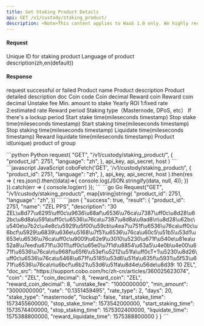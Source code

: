 ```yaml
---
title: Get Staking Product Details
api: GET /v1/custody/staking_product/ 
description: <Note>This content applies to WaaS 1.0 only. We highly recommend that you upgrade to [WaaS 2.0](https://www.cobo.com/developers/v2/guides/overview/introduction).</Note> This endpoint returns information about a staking product with the given product ID. The response is a JSON object containing details about the product, such as its name, description, and rewards. The language parameter can be used to specify the language of the response (default is English).
---
```

#### Request
<ParamField query="product_id" type="String" required>Unique ID for staking product</ParamField>
<ParamField query="language" type="String" >Language of product description(zh,en(default))</ParamField>

#### Response
<ResponseField name="success" type="bool">request successful or failed</ResponseField>
<ResponseField name="result" type="object">
    <Expandable title="object">
        <ResponseField name="name" type="String" >Product name</ResponseField>
        <ResponseField name="description" type="String" >Product description</ResponseField>
        <ResponseField name="doc_src" type="String" >Product detailed description doc</ResponseField>
        <ResponseField name="coin" type="String" >Coin code</ResponseField>
        <ResponseField name="coin_decimal" type="Int" >Coin decimal</ResponseField>
        <ResponseField name="reward_coin" type="String" >Reward coin</ResponseField>
        <ResponseField name="reward_coin_decimal" type="Int" >Reward coin decimal</ResponseField>
        <ResponseField name="unstake_fee" type="String" >Unstake fee</ResponseField>
        <ResponseField name="min_amount" type="String" >Min. amount to stake</ResponseField>
        <ResponseField name="rate" type="String" >Yearly ROI</ResponseField>
        <ResponseField name="rate_type" type="Int" >1:fixed rate 2:estimated rate</ResponseField>
        <ResponseField name="days" type="Int" >Reward period</ResponseField>
        <ResponseField name="stake_type" type="String" >Staking type（Masternode, DPoS, etc）</ResponseField>
        <ResponseField name="lockup" type="Bool" >If there's a lockup period</ResponseField>
        <ResponseField name="start_stake_time" type="Int" >Start stake time(mileseconds timestamp)</ResponseField>
        <ResponseField name="stop_stake_time" type="Int" >Stop stake time(mileseconds timestamp)</ResponseField>
        <ResponseField name="start_staking_time" type="Int" >Start staking time(mileseconds timestamp)</ResponseField>
        <ResponseField name="stop_staking_time" type="Int" >Stop staking time(mileseconds timestamp)</ResponseField>
        <ResponseField name="liquidate_time" type="Int" >Liquidate time(mileseconds timestamp)</ResponseField>
        <ResponseField name="reward_liquidate_time" type="Int" >Reward liquidate time(mileseconds timestamp)</ResponseField>
        <ResponseField name="product_id" type="Int" >Product id(unique)</ResponseField>
        <ResponseField name="product_group" type="String" >product of group </ResponseField>
  </Expandable>
</ResponseField>

<RequestExample>
```python Python
request(
    "GET",
    "/v1/custody/staking_product/",
    {
        "product_id": 2751,
        "language": "zh",
    },
    api_key, api_secret, host
)
```
```javascript JavaScript
coboFetch('GET', '/v1/custody/staking_product/',
        {
            "product_id": 2751,
            "language": "zh",
        },
        api_key, api_secret, host
    ).then(res => {
        res.json().then((data)=>{
            console.log(JSON.stringify(data, null, 4));
        })
    }).catch(err => {
        console.log(err)
    });
```
```go Go
Request("GET", "/v1/custody/staking_product/", map[string]string{
    "product_id": 2751,
    "language": "zh",
})
```
</RequestExample>

<ResponseExample>
```json
{
  "success": true,
  "result": {
    "product_id": 2751,
    "name": "ZEL PPS",
    "description": "30 ZEL\u8d77\u6295\uff0c\u9636\u68af\u6536\u76ca\u7387\uff0c\u8d28\u62bc\u8d8a\u591a\uff0c\u6536\u76ca\u7387\u8d8a\u9ad8\n\u8d28\u62bc\u540e\u7b2c\u4e8c\u5929\u5f00\u59cb\u4ea7\u751f\u6536\u76ca\uff0c\u6bcf\u5929\u6839\u636e\u5168\u7f51\u6536\u76ca\u60c5\u51b5\u53d1\u653e\u6536\u76ca\uff0c\u9009\u62e9\u3010\u5230\u671f\u540e\u81ea\u52a8\u7eed\u671f\u3011\uff0c\u65e0\u7f1d\u8854\u63a5\u4e0b\u4e00\u671f\u6536\u76ca\n\u968f\u65f6\u53ef\u5212\u51fa\uff0cT+1\u5230\u8d26\uff0c\u6536\u76ca\u5468\u671f\u5185\u53d6\u51fa\u635f\u5931\u5f53\u671f\u6536\u76ca\n\u6bcf\u6b21\u53d6\u51fa\u8d4e\u56de\u8d39: 10 ZEL",
    "doc_src": "https://support.cobo.com/hc/zh-cn/articles/360025623074",
    "coin": "ZEL",
    "coin_decimal": 8,
    "reward_coin": "ZEL",
    "reward_coin_decimal": 8,
    "unstake_fee": "1000000000",
    "min_amount": "3000000000",
    "rate": "0.1351459495",
    "rate_type": 2,
    "days": 20,
    "stake_type": "masternode",
    "lockup": false,
    "start_stake_time": 1573455600000,
    "stop_stake_time": 1573542000000,
    "start_staking_time": 1573574400000,
    "stop_staking_time": 1575302400000,
    "liquidate_time": 1575388800000,
    "reward_liquidate_time": 1575388800000
  }
}
```
</ResponseExample>
